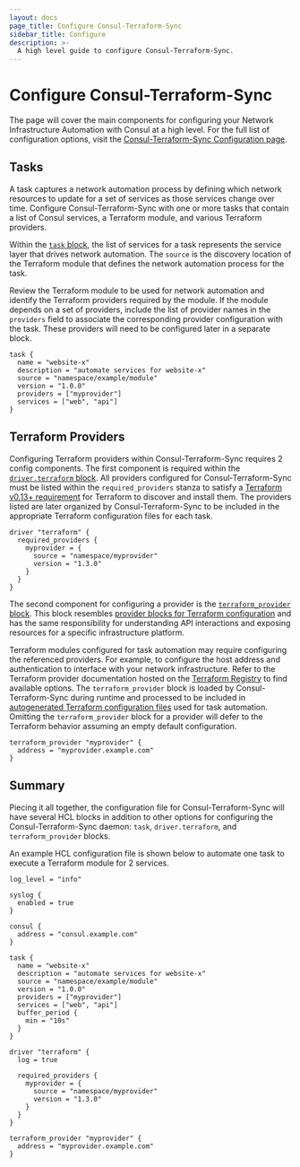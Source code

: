 ```yaml
---
layout: docs
page_title: Configure Consul-Terraform-Sync
sidebar_title: Configure
description: >-
  A high level guide to configure Consul-Terraform-Sync.
---
```


# Configure Consul-Terraform-Sync

The page will cover the main components for configuring your Network Infrastructure Automation with Consul at a high level. For the full list of configuration options, visit the [Consul-Terraform-Sync Configuration page](/docs/nia/configuration).

## Tasks

A task captures a network automation process by defining which network resources to update for a set of services as those services change over time. Configure Consul-Terraform-Sync with one or more tasks that contain a list of Consul services, a Terraform module, and various Terraform providers.

Within the [`task` block](/docs/nia/configuration#task), the list of services for a task represents the service layer that drives network automation. The `source` is the discovery location of the Terraform module that defines the network automation process for the task.

Review the Terraform module to be used for network automation and identify the Terraform providers required by the module. If the module depends on a set of providers, include the list of provider names in the `providers` field to associate the corresponding provider configuration with the task. These providers will need to be configured later in a separate block.

```hcl
task {
  name = "website-x"
  description = "automate services for website-x"
  source = "namespace/example/module"
  version = "1.0.0"
  providers = ["myprovider"]
  services = ["web", "api"]
}
```

## Terraform Providers

Configuring Terraform providers within Consul-Terraform-Sync requires 2 config components. The first component is required within the [`driver.terraform` block](/docs/nia/configuration#terraform-driver). All providers configured for Consul-Terraform-Sync must be listed within the `required_providers` stanza to satisfy a [Terraform v0.13+ requirement](https://www.terraform.io/docs/configuration/provider-requirements.html#requiring-providers) for Terraform to discover and install them. The providers listed are later organized by Consul-Terraform-Sync to be included in the appropriate Terraform configuration files for each task.

```hcl
driver "terraform" {
  required_providers {
    myprovider = {
      source = "namespace/myprovider"
      version = "1.3.0"
    }
  }
}
```

The second component for configuring a provider is the [`terraform_provider` block](/docs/nia/configuration#terraform-provider). This block resembles [provider blocks for Terraform configuration](https://www.terraform.io/docs/configuration/providers.html) and has the same responsibility for understanding API interactions and exposing resources for a specific infrastructure platform.

Terraform modules configured for task automation may require configuring the referenced providers. For example, to configure the host address and authentication to interface with your network infrastructure. Refer to the Terraform provider documentation hosted on the [Terraform Registry](https://registry.terraform.io/browse/providers) to find available options. The `terraform_provider` block is loaded by Consul-Terraform-Sync during runtime and processed to be included in [autogenerated Terraform configuration files](/docs/nia/network-drivers#provider) used for task automation. Omitting the `terraform_provider` block for a provider will defer to the Terraform behavior assuming an empty default configuration.

```hcl
terraform_provider "myprovider" {
  address = "myprovider.example.com"
}
```

## Summary

Piecing it all together, the configuration file for Consul-Terraform-Sync will have several HCL blocks in addition to other options for configuring the Consul-Terraform-Sync daemon: `task`, `driver.terraform`, and `terraform_provider` blocks.

An example HCL configuration file is shown below to automate one task to execute a Terraform module for 2 services.

```hcl
log_level = "info"

syslog {
  enabled = true
}

consul {
  address = "consul.example.com"
}

task {
  name = "website-x"
  description = "automate services for website-x"
  source = "namespace/example/module"
  version = "1.0.0"
  providers = ["myprovider"]
  services = ["web", "api"]
  buffer_period {
    min = "10s"
  }
}

driver "terraform" {
  log = true

  required_providers {
    myprovider = {
      source = "namespace/myprovider"
      version = "1.3.0"
    }
  }
}

terraform_provider "myprovider" {
  address = "myprovider.example.com"
}
```
